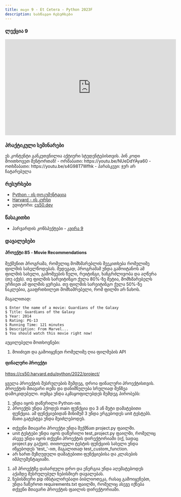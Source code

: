 ```yaml
---
title: თავი 9 - Et Cetera - Python 2023F
description: სასწავლო რესურსები
---
```


### ლექცია 9
<iframe width="560" height="315" src="https://www.youtube.com/embed/-yZYNMZPpyo" title="YouTube video player" frameborder="0" allow="accelerometer; autoplay; clipboard-write; encrypted-media; gyroscope; picture-in-picture; web-share" allowfullscreen></iframe>

### პრაქტიკული სემინარები

<Card>
<PinCodeProtectedContent>
    <Locked>
        ეს კონტენტი განკუთვნილია აქტიური სტუდენტებისთვის.
        პინ კოდი მოითხოვეთ მენტორთან!
    </Locked>
    <Unlocked>
        - ორშაბათი: https://youtu.be/NUeDdYAya60
        - ოთხშაბათი: https://youtu.be/s4G98T7Wfhk
        - პარასკევი: ჯერ არ ჩატარებულა
    </Unlocked>
</PinCodeProtectedContent>
</Card>

### რესურსები
- [Python - ის დოკუმენტაცია](https://docs.python.org/3/library/)
- [Harvard - ის კურსი](https://cs50.harvard.edu/python/2022/)
- ედიტორი: [cs50.dev](https://cs50.dev/)

### წასაკითხი
- ჰარვარდის კონსპექტები - [კვირა 9](https://cs50.harvard.edu/python/2022/notes/9/)

### დავალებები

#### პროექტი 85 - Movie Recommendations
შექმენით პროგრამა, რომელიც მომხმარებლის შეეკითხება რომელიმე ფილმის სახელწოდებას.
შედეგად, პროგრამამ უნდა გამოიტანოს ამ ფილმის სახელი, გამოშვების წელი, რეიტინგი, ხანგრძლივობა და აღწერა (თუ აქვს).
თუ ფილმის სარეიტინგო ქულა 80%-ზე მეტია, მომხმარებელს ურჩიეთ ამ ფილმის ყურება. თუ ფილმის სარეიტინგო ქულა 50%-ზე ნაკლებია, გააფრთხილეთ მომხამრებელი, რომ ფილმი არ ნახოს.

მაგალითად:
```shell
$ Enter the name of a movie: Guardians of the Galaxy
$ Title: Guardians of the Galaxy
$ Year: 2014
$ Rating: PG-13
$ Running Time: 121 minutes
$ Description: From Marvel...
$ You should watch this movie right now!
```

აუცილებელი მოთხოვნები:
1. მოიძიეთ და გამოიყენეთ რომელიმე ღია ფილმების API


#### ფინალური პროექტი
https://cs50.harvard.edu/python/2022/project/

ყველა პროექტის შესრულების შემდეგ, დროა ფინალური პროექტისთვის. პროექტის მთავარი თემა და დანიშნულება სრულიად შენზეა დამოკიდებული.
თუმცა უნდა აკმაყოფილებდეს შემდეგ პირობებს:
1. უნდა იყოს დაწერილი Python-ით.
1. პროექტს უნდა ჰქოდეს main ფუნქცია და 3 ან მეტი დამატებითი ფუნქცია. ამ ფუნქციებიდან მინიმუმ 3 უნდა ერგებოდეს unit ტესტებს. მათი გატესტვა უნდა შეიძლებოდეს.
- თქვენი მთავარი პროექტი უნდა შექმნათ project.py ფაილში. 
- unit ტესტები უნდა იყოს დაწერილი test_project.py ფაილში, რომელიც ასევე უნდა იყოს თქვენი პროექტის დირექტორიაში (იქ, სადაც project.py გაქვთ). თითოეული ტესტის ფუნქციის სახელი უნდა იწყებოდეს 'test_'-ით, მაგალითად test_custom_function.
- არ ხართ შეზღუდული დამატებითი ფუნქციებისა და კლასების იმპლემენტაციაში.
1. ამ პროექტზე დახარჯული დრო და ენერგია უნდა აღემატებოდეს აქამდე შესრულებულ ნებისმიერ დავალებას.
1. ნებისმიერი pip ინსტალირებადი ბიბლიოთეკა, რასაც გამოიყენებთ, უნდა ჩაწეროთ requirements.txt ფაილში, რომელიც ასევე იქნება თქვენი მთავარი პროექტის ფაილის დირექტორიაში.
